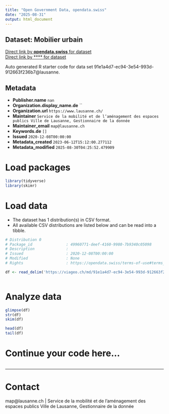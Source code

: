 ```yaml
---
title: "Open Government Data, opendata.swiss"
date: "2025-08-31"
output: html_document
---
```


## Dataset: Mobilier urbain



[Direct link by **opendata.swiss** for dataset](https://opendata.swiss/de/dataset/mobilier-urbain)<br>
[Direct link by **** for dataset](https://viageo.ch/md/91e1a4d7-ec94-3e54-993d-912663f236b7)

Auto generated R starter code for data set 91e1a4d7-ec94-3e54-993d-912663f236b7@lausanne.

## Metadata

- **Publisher.name** `nan`
- **Organization.display_name.de** ``
- **Organization.url** `https://www.lausanne.ch/`
- **Maintainer** `Service de la mobilité et de l’aménagement des espaces publics Ville de Lausanne, Gestionnaire de la donnée`
- **Maintainer_email** `map@lausanne.ch`
- **Keywords.de** `[]`
- **Issued** `2020-12-08T00:00:00`
- **Metadata_created** `2023-06-12T15:12:00.277112`
- **Metadata_modified** `2025-08-30T04:25:52.479909`


# Load packages

```r

library(tidyverse)
library(skimr)

```

# Load data

-   The dataset has 1 distribution(s) in CSV format.
-   All available CSV distributions are listed below and can be read into a tibble.

```r

# Distribution 0
# Package_id               : 49960771-deef-4160-9980-7b9340c05098
# Description              : 
# Issued                   : 2020-12-08T00:00:00
# Modified                 : None
# Rights                   : https://opendata.swiss/terms-of-use#terms_by

df <- read_delim('https://viageo.ch/md/91e1a4d7-ec94-3e54-993d-912663f236b7#downloadAction')



```

# Analyze data

```r

glimpse(df)
str(df)
skim(df)

head(df)
tail(df)

```

# Continue your code here...

```r

```

------------------------------------------------------------------------

# Contact

map@lausanne.ch | Service de la mobilité et de l’aménagement des espaces publics Ville de Lausanne, Gestionnaire de la donnée
